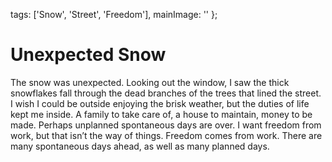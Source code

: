   tags: ['Snow', 'Street', 'Freedom'],
  mainImage: ''
};

# Unexpected Snow

The snow was unexpected. Looking out the window, I saw the thick snowflakes fall through the dead branches of the trees that lined the street. I wish I could be outside enjoying the brisk weather, but the duties of life kept me inside. A family to take care of, a house to maintain, money to be made. Perhaps unplanned spontaneous days are over. I want freedom from work, but that isn’t the way of things. Freedom comes from work. There are many spontaneous days ahead, as well as many planned days.
